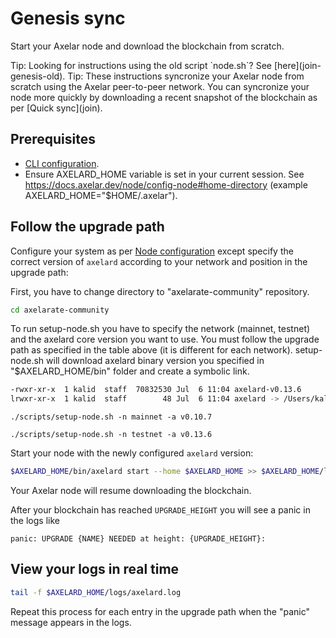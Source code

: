 # Genesis sync



Start your Axelar node and download the blockchain from scratch.

<Callout emoji="💡">
  Tip: Looking for instructions using the old script `node.sh`?  See [here](join-genesis-old).
</Callout>

<Callout emoji="💡">
  Tip: These instructions syncronize your Axelar node from scratch using the Axelar peer-to-peer network. You can syncronize your node more quickly by downloading a recent snapshot of the blockchain as per [Quick sync](join).
</Callout>

## Prerequisites

- [CLI configuration](config-cli).
- Ensure AXELARD_HOME variable is set in your current session. See https://docs.axelar.dev/node/config-node#home-directory (example AXELARD_HOME="$HOME/.axelar").

## Follow the upgrade path

Configure your system as per [Node configuration](config-node) except specify the correct version of `axelard` according to your network and position in the upgrade path:

<tabs>
<tab-item title="Mainnet">
 <UpgradePath />
</tab-item>
<tab-item title="Testnet">
 <UpgradePathTestnet />

</tab-item>
</tabs>

First, you have to change directory to "axelarate-community" repository.

```bash
cd axelarate-community
```

To run setup-node.sh you have to specify the network (mainnet, testnet) and the axelard core version you want to use.
You must follow the upgrade path as specified in the table above (it is different for each network).
setup-node.sh will download axelard binary version you specified in "$AXELARD_HOME/bin" folder and create a symbolic link.

```bash
-rwxr-xr-x  1 kalid  staff  70832530 Jul  6 11:04 axelard-v0.13.6
lrwxr-xr-x  1 kalid  staff        48 Jul  6 11:04 axelard -> /Users/kalid/.axelar_testnet/bin/axelard-v0.13.6
```

<tabs>
<tab-item title="Mainnet">
 <pre><code language="bash">./scripts/setup-node.sh -n mainnet -a v0.10.7</code></pre>
</tab-item>
<tab-item title="Testnet">
 <pre><code language="bash">./scripts/setup-node.sh -n testnet -a v0.13.6</code></pre>
</tab-item>

</tabs>

Start your node with the newly configured `axelard` version:

```bash
$AXELARD_HOME/bin/axelard start --home $AXELARD_HOME >> $AXELARD_HOME/logs/axelard.log 2>&1 &
```

Your Axelar node will resume downloading the blockchain.

After your blockchain has reached `UPGRADE_HEIGHT` you will see a panic in the logs like

```
panic: UPGRADE {NAME} NEEDED at height: {UPGRADE_HEIGHT}:
```

## View your logs in real time

```bash
tail -f $AXELARD_HOME/logs/axelard.log
```

Repeat this process for each entry in the upgrade path when the "panic" message appears in the logs.
